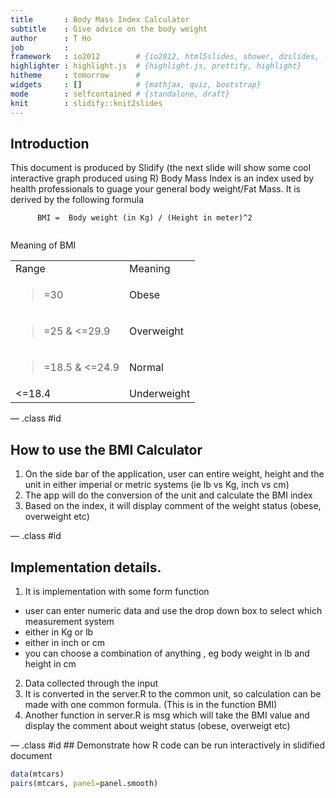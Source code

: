```yaml
---
title       : Body Mass Index Calculator
subtitle    : Give advice on the body weight 
author      : T Ho
job         : 
framework   : io2012        # {io2012, html5slides, shower, dzslides, ...}
highlighter : highlight.js  # {highlight.js, prettify, highlight}
hitheme     : tomorrow      # 
widgets     : []            # {mathjax, quiz, bootstrap}
mode        : selfcontained # {standalone, draft}
knit        : slidify::knit2slides
---
```


## Introduction

This document is produced by Slidify (the next slide will show some cool interactive graph produced using R)
Body Mass Index is an index used by health professionals to guage your general body weight/Fat Mass.  It is derived by the following formula

          BMI =  Body weight (in Kg) / (Height in meter)^2
        
Meaning of BMI        
<Table>
<TR><TD>Range</TD><TD>Meaning</TD></TR>
<TR><TD>>=30</TD><TD>Obese</TD></TR>
<TR><TD>>=25 & <=29.9</TD><TD>Overweight</TD></TR>
<TR><TD>>=18.5 & <=24.9</TD><TD>Normal</TD></TR>
<TR><TD><=18.4</TD><TD>Underweight</TD></TR>

</Table>

--- .class #id 



## How to use the BMI Calculator
1. On the side bar of the application, user can entire weight, height and the unit in either imperial or metric systems (ie lb vs Kg,  inch vs cm)
2. The app will do the conversion of the unit and calculate the BMI index
3. Based on the index, it will display comment of the weight status (obese, overweight etc)

--- .class #id


## Implementation details.

1. It is implementation with some form function
  - user can enter numeric data and use the drop down box to select which measurement system
  - either in Kg or lb
  - either in inch or cm
  - you can choose a combination of anything , eg body weight in lb and height in cm

2.  Data collected through the input
3.  It is converted in the server.R to the common unit, so calculation can be made with one common formula.  (This is in the function BMI)
4.  Another function in server.R is msg which will take the BMI value and display the comment about weight status (obese, overweigt etc)

--- .class #id 
## Demonstrate how R code can be run interactively in slidified document
```r
data(mtcars)
pairs(mtcars, panel=panel.smooth)
```

